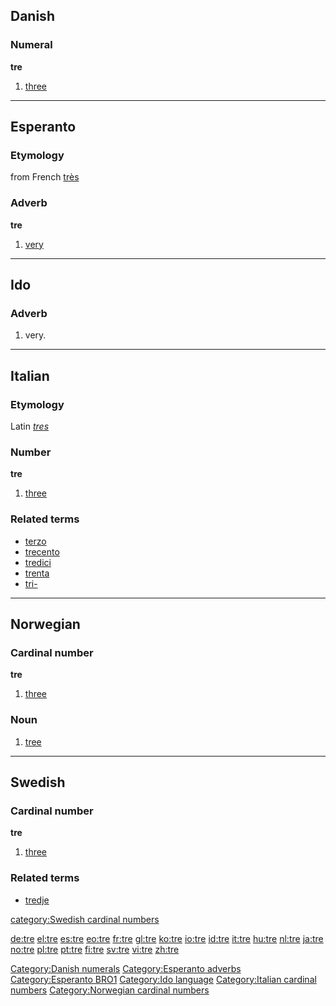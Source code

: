 {{see|tré}}
==Danish==

===Numeral===
'''tre'''

#[[three]]

[[Category:Danish numerals]]


----

==Esperanto==
===Etymology===
from French [[très]]
===Adverb===
'''tre'''
# [[very]]
[[Category:Esperanto adverbs]]
[[Category:Esperanto BRO1]]


----

==Ido==
===Adverb===
# very.
[[Category:Ido language]]


----

==Italian==
===Etymology===
Latin ''[[tres]]''
===Number===
'''tre''' 

# [[three]]

[[Category:Italian cardinal numbers]]

===Related terms===
*[[terzo]]
*[[trecento]]
*[[tredici]]
*[[trenta]]
*[[tri-]]


----

==Norwegian==
===Cardinal number===
[[Category:Norwegian cardinal numbers]]
'''tre'''
#[[three]]
===Noun===
{{no-noun-irreg|n|[[treet]]|[[trær]]|[[trærne]]}}
#[[tree]]


----

==Swedish==
===Cardinal number===
'''tre'''

#[[three]]

===Related terms===
*[[tredje]]
[[category:Swedish cardinal numbers]]

[[de:tre]]
[[el:tre]]
[[es:tre]]
[[eo:tre]]
[[fr:tre]]
[[gl:tre]]
[[ko:tre]]
[[io:tre]]
[[id:tre]]
[[it:tre]]
[[hu:tre]]
[[nl:tre]]
[[ja:tre]]
[[no:tre]]
[[pl:tre]]
[[pt:tre]]
[[fi:tre]]
[[sv:tre]]
[[vi:tre]]
[[zh:tre]]